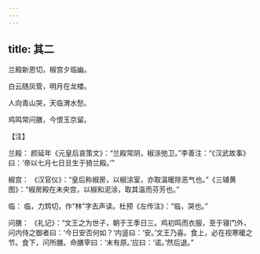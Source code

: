 ```yaml
---
---
---
```

title: 其二
---




兰殿新恩切，椒宫夕临幽。

白云随凤管，明月在龙楼。

人向青山哭，天临渭水愁。

鸡鸣常问膳，今恨玉京留。

【注】

兰殿： 颜延年《元皇后哀策文》：“兰殿常阴，椒涂弛卫。”李善注：“《汉武故事》曰：‘帝以七月七日旦生于猗兰殿。’”

椒宫： 《汉官仪》：“皇后称椒房，以椒涂室，亦取温暖除恶气也。”《三辅黄图》：“椒房殿在未央宫，以椒和泥涂，取其温而芬芳也。”

临： 临，力鸩切，作“林”字去声读。杜预《左传注》：“临，哭也。”

问膳： 《礼记》：“文王之为世子，朝于王季日三。鸡初鸣而衣服，至于寝门外，问内侍之御者曰：‘今日安否何如？’内竖曰：‘安。’文王乃喜。食上，必在视寒暖之节。食下，问所膳。命膳宰曰：‘末有原。’应曰：‘诺。’然后退。”